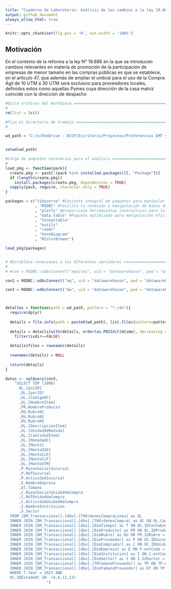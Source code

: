 ```yaml
---
title: "Cuaderno de Laboratorio: Análisis de los cambios a la ley 19.886 y su eventual impacto sobre proveedores locales"
output: github_document
always_allow_html: true
---
```


```r
knitr::opts_chunk$set(fig.pos = 'H', out.width = '100%')
```


## Motivación

En el contexto de la reforma a la ley N° 19.886 en la que se introducen cambios relevantes en materia de promoción de la participación de empresas de menor tamaño en las compras públicas es que se establece, en el artículo 47, que además de ampliar el umbral para el uso de la Compra Ágil de 10 UTM a 30 UTM será exclusivo para proveedores locales, definidos estos como aquellas Pymes cuya dirección de la casa matriz coincide con la dirección de despacho

```r
#Quita archivos del WorkSpace ===========================================================
#
rm(list = ls())

#Fija el directorio de trabajo ==========================================================
#

wd_path = "C:/o/OneDrive - DCCP/Escritorio/Proyectos/Preferencias EMT y Compras Regionales/emt_pl_dccp/datos"


setwd(wd_path)

#Carga de paquetes necesarios para el análisis ==========================================
#
load_pkg <- function(pack){
  create.pkg <- pack[!(pack %in% installed.packages()[, "Package"])]
  if (length(create.pkg))
    install.packages(create.pkg, dependencies = TRUE)
  sapply(pack, require, character.only = TRUE)
}

packages = c("tidyverse" #Conjunto integral de paquetes para manipular y analizar datos de manera coherente y eficiente.
             , "RODBC" #facilita la conexión y manipulación de bases de datos a través de ODBC (Open Database Connectivity).
             , "plotly" #proporciona herramientas interactivas para la creación de gráficos dinámicos y visualizaciones interactivas
             , "data.table" #Paquete optimizado para manipulación eficiente de grandes conjuntos de datos, destacando por su velocidad y funcionalidades avanzadas.
             , "formattable"
             , "hutils"
             , "readr"
             , "VennDiagram"
             , "RColorBrewer")

load_pkg(packages)


# #Establece conexiones a los diferentes servidores =======================================
# 
# #con = RODBC::odbcConnect("aquiles", uid = "datawarehouse", pwd = "datawarehouse") #TIVIT

con2 = RODBC::odbcConnect("aq", uid = "datawarehouse", pwd = "datawarehouse") #Aquiles

con3 = RODBC::odbcConnect("dw", uid = "datawarehouse", pwd = "datawarehouse") #Datawarehouse



detalles = function(path = wd_path, pattern = "*.rds"){
  require(dplyr)
  
  details = file.info(path = paste0(wd_path), list.files(pattern=pattern))
  
  details = details[with(details, order(as.POSIXct(mtime), decreasing = TRUE)), ] %>% 
    filter(isdir==FALSE)
  
  details$files = rownames(details)
  
  rownames(details) = NULL
  
  return(details)
}

```



```r

datos <- sqlQuery(con3, 
    "SELECT TOP (1000) 
	  OL.[poiID]
      ,OL.[porID]
      ,OL.[CodigoOC]
      ,OL.[NombreItem]
	  ,PR.NombreProducto
	  ,RU.RubroN1
	  ,RU.RubroN2
	  ,RU.RubroN3
      ,OL.[DescripcionItem]
      ,OL.[UnidaddeMedida]
      ,OL.[CantidadItem]
      ,OL.[MonedaOC]
      ,OL.[Monto]
      ,OL.[MontoUSD]
      ,OL.[MontoCLP]
      ,OL.[MontoCLF]
      ,OL.[MontoUTM]
	  ,P.RazonSocialSucursal
	  ,P.RUTSucursal
	  ,P.ActividadSucursal
	  ,E.NombreEmpresa
	  ,DT.Tamano
	  ,C.RazonSocialUnidaddeCompra
	  ,C.RUTUnidaddeCompra
	  ,C.ActividadUnidaddeCompra
	  ,I.NombreInstitucion
	  ,S.Sector
  FROM [DM_Transaccional].[dbo].[THOrdenesCompraLinea] as OL 
  INNER JOIN [DM_Transaccional].[dbo].[THOrdenesCompra] as OC ON OL.CodigoOC=OC.CodigoOC 
  INNER JOIN [DM_Transaccional].[dbo].[DimTiempo] as T ON OC.IDFechaEnvioOC = T.DateKey
  INNER JOIN [DM_Transaccional].[dbo].[DimProducto] as PR ON OL.IDProducto=PR.IDProducto
  INNER JOIN [DM_Transaccional].[dbo].[DimRubro] as RU ON PR.IdRubro = RU.IdRubro
  INNER JOIN [DM_Transaccional].[dbo].[DimProveedor] as P ON OC.IDSucursal=P.IDSucursal 
  INNER JOIN [DM_Transaccional].[dbo].[DimComprador] as C ON OC.IDUnidaddeCompra = C.IDUnidaddeCompra
  INNER JOIN [DM_Transaccional].[dbo].[DimEmpresa] as E ON P.entCode = E.entCode 
  INNER JOIN [DM_Transaccional].[dbo].[DimInstitucion] as I ON C.entCode = I.entCode
  INNER JOIN [DM_Transaccional].[dbo].[DimSector] as S ON I.IdSector = S.IdSector
  INNER JOIN [DM_Transaccional].[dbo].[THTamanoProveedor] as TP ON TP.entcode = E.entCode AND TP.[AñoTributario]=2022 
  INNER JOIN [DM_Transaccional].[dbo].[DimTamanoProveedor] as DT ON TP.idTamano = DT.IdTamano
  WHERE T.Year = 2023 AND 
  OC.IDEstadoOC IN  (4,6,12,13) 
                  ")



```

